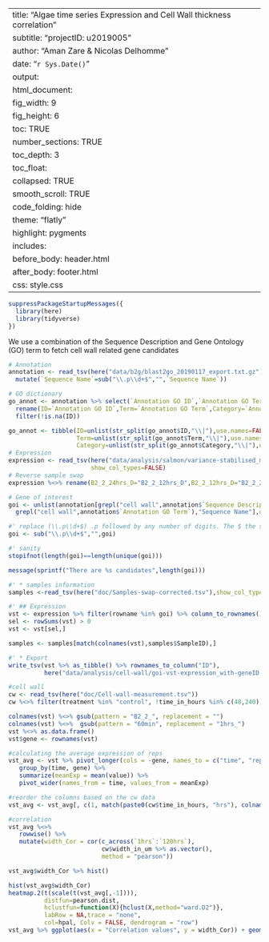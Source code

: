  ---
 title: "Algae time series Expression and Cell Wall thickness correlation"
 subtitle: "projectID: u2019005"
 author: "Aman Zare & Nicolas Delhomme"
 date: "`r Sys.Date()`"
 output: 
  html_document:
   fig_width: 9
   fig_height: 6
   toc: TRUE
   number_sections: TRUE
   toc_depth: 3
   toc_float:
    collapsed: TRUE
    smooth_scroll: TRUE
   code_folding: hide
   theme: "flatly" 
   highlight: pygments
   includes:
    before_body: header.html
    after_body: footer.html
   css: style.css    
 ---
 
```r
suppressPackageStartupMessages({
  library(here)
  library(tidyverse)
})
```

We use a combination of the Sequence Description and Gene Ontology (GO) term to fetch cell wall related gene candidates
```r
# Annotation
annotation <- read_tsv(here("data/b2g/blast2go_20190117_export.txt.gz"),show_col_types=FALSE) %>% 
  mutate(`Sequence Name`=sub("\\.p\\d+$","",`Sequence Name`))

# GO dictionary
go_annot <- annotation %>% select(`Annotation GO ID`,`Annotation GO Term`,`Annotation GO Category`) %>% 
  rename(ID=`Annotation GO ID`,Term=`Annotation GO Term`,Category=`Annotation GO Category`) %>% 
  filter(!is.na(ID)) 

go_annot <- tibble(ID=unlist(str_split(go_annot$ID,"\\|"),use.names=FALSE),
                   Term=unlist(str_split(go_annot$Term,"\\|"),use.names=FALSE),
                   Category=unlist(str_split(go_annot$Category,"\\|"),use.names=FALSE)) %>% distinct()
# Expression
expression <- read_tsv(here("data/analysis/salmon/variance-stabilised_model-aware_gene-expression_data.tsv"),
                       show_col_types=FALSE)
# Reverse sample swap
expression %<>% rename(B2_2_24hrs_D="B2_2_12hrs_D",B2_2_12hrs_D="B2_2_24hrs_D")

# Gene of interest
goi <- unlist(annotation[grepl("cell wall",annotation$`Sequence Description`) | 
  grepl("cell wall",annotation$`Annotation GO Term`),"Sequence Name"],use.names=FALSE)

#' replace (\\.p\\d+$) .p followed by any number of digits. The $ the sign that indicates the end of the text
goi <- sub("\\.p\\d+$","",goi)

#' sanity
stopifnot(length(goi)==length(unique(goi)))

message(sprintf("There are %s candidates",length(goi)))

#' * samples information
samples <-read_tsv(here("doc/Samples-swap-corrected.tsv"),show_col_types = FALSE)

#' ## Expression
vst <- expression %>% filter(rowname %in% goi) %>% column_to_rownames() %>% as.matrix()
sel <- rowSums(vst) > 0
vst <- vst[sel,]

samples <- samples[match(colnames(vst),samples$SampleID),]

#' * Export
write_tsv(vst %>% as_tibble() %>% rownames_to_column("ID"),
          here("data/analysis/cell-wall/goi-vst-expression_with-geneID.tsv"))
```

```r
#cell wall
cw <- read_tsv(here("doc/Cell-wall-measurement.tsv"))
cw %<>% filter(treatment %in% "control", !time_in_hours %in% c(48,240))

colnames(vst) %<>% gsub(pattern = "B2_2_", replacement = "")
colnames(vst) %<>%  gsub(pattern = "60min", replacement = "1hrs_")
vst %<>% as.data.frame()
vst$gene <- rownames(vst)

#calculating the average expression of reps
vst_avg <- vst %>% pivot_longer(cols = -gene, names_to = c("time", "rep"), names_sep = "_") %>%
   group_by(time, gene) %>% 
   summarize(meanExp = mean(value)) %>% 
   pivot_wider(names_from = time, values_from = meanExp)

#reorder the columns based on the cw data
vst_avg <- vst_avg[, c(1, match(paste0(cw$time_in_hours, "hrs"), colnames(vst_avg)))]

#correlation
vst_avg %<>% 
   rowwise() %>% 
   mutate(width_Cor = cor(c_across(`1hrs`:`120hrs`),
                          cw$width_in_um %>% as.vector(),
                          method = "pearson"))

vst_avg$width_Cor %>% hist()

```

```r
hist(vst_avg$width_Cor)
heatmap.2(t(scale(t(vst_avg[,-1]))),
          distfun=pearson.dist,
          hclustfun=function(X){hclust(X,method="ward.D2")},
          labRow = NA,trace = "none",
          col=hpal, Colv = FALSE, dendrogram = "row")
vst_avg %>% ggplot(aes(x = "Correlation values", y = width_Cor)) + geom_violin() + geom_jitter()
```

